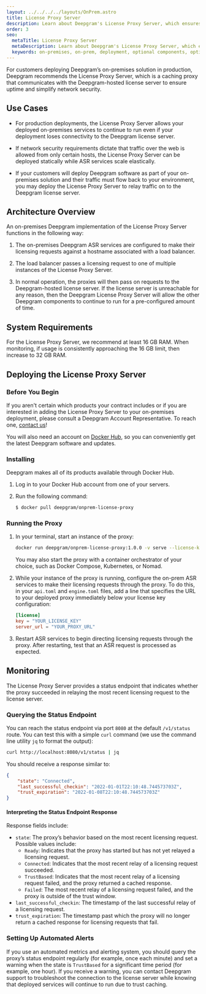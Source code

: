 ```yaml
---
layout: ../../../../layouts/OnPrem.astro
title: License Proxy Server
description: Learn about Deepgram's License Proxy Server, which ensures uptime and simplifies security for Deepgram on-premises deployments.
order: 3
seo:
  metaTitle: License Proxy Server
  metaDescription: Learn about Deepgram's License Proxy Server, which ensures uptime and simplifies security for Deepgram on-premises deployments.
  keywords: on-premises, on-prem, deployment, optional components, optional, licensing, license, proxy server
---
```


For customers deploying Deepgram’s on-premises solution in production, Deepgram recommends the License Proxy Server, which is a caching proxy that communicates with the Deepgram-hosted license server to ensure uptime and simplify network security.

## Use Cases

- For production deployments, the License Proxy Server allows your deployed on-premises services to continue to run even if your deployment loses connectivity to the Deepgram license server.

- If network security requirements dictate that traffic over the web is allowed from only certain hosts, the License Proxy Server can be deployed statically while ASR services scale elastically.

- If your customers will deploy Deepgram software as part of your on-premises solution and their traffic must flow back to your environment, you may deploy the License Proxy Server to relay traffic on to the Deepgram license server.

## Architecture Overview

An on-premises Deepgram implementation of the License Proxy Server functions in the following way:

1. The on-premises Deepgram ASR services are configured to make their licensing requests against a hostname associated with a load balancer.

2. The load balancer passes a licensing request to one of multiple instances of the License Proxy Server.

3. In normal operation, the proxies will then pass on requests to the Deepgram-hosted license server. If the license server is unreachable for any reason, then the Deepgram License Proxy Server will allow the other Deepgram components to continue to run for a pre-configured amount of time.

## System Requirements

For the License Proxy Server, we recommend at least 16 GB RAM. When monitoring, if usage is consistently approaching the 16 GB limit, then increase to 32 GB RAM.

## Deploying the License Proxy Server

### Before You Begin

If you aren't certain which products your contract includes or if you are interested in adding the License Proxy Server to your on-premises deployment, please consult a Deepgram Account Representative. To reach one, [contact us](https://deepgram.com/contact-us/)!

You will also need an account on [Docker Hub](https://hub.docker.com/), so you can conveniently get the latest Deepgram software and updates.

### Installing

Deepgram makes all of its products available through Docker Hub.

1. Log in to your Docker Hub account from one of your servers.
2. Run the following command:

   ```bash
   $ docker pull deepgram/onprem-license-proxy
   ```

### Running the Proxy

1. In your terminal, start an instance of the proxy:

   ```bash
   docker run deepgram/onprem-license-proxy:1.0.0 -v serve --license-key YOUR_LICENSE_KEY --host 0.0.0.0
   ```

   <Alert type="info">

   You may also start the proxy with a container orchestrator of your choice, such as Docker Compose, Kubernetes, or Nomad.

   </Alert>

2. While your instance of the proxy is running, configure the on-prem ASR services to make their licensing requests through the proxy. To do this, in your `api.toml` and `engine.toml` files, add a line that specifies the URL to your deployed proxy immediately below your license key configuration:

   ```toml
   [license]
   key = "YOUR_LICENSE_KEY"
   server_url = "YOUR_PROXY_URL"
   ```

3. Restart ASR services to begin directing licensing requests through the proxy. After restarting, test that an ASR request is processed as expected.

## Monitoring

The License Proxy Server provides a status endpoint that indicates whether the proxy succeeded in relaying the most recent licensing request to the license server.

### Querying the Status Endpoint

You can reach the status endpoint via port `8080` at the default `/v1/status` route. You can test this with a simple `curl` command (we use the command line utility `jq` to format the output):

```bash
curl http://localhost:8080/v1/status | jq
```

You should receive a response similar to:

```json
{
	"state": "Connected",
	"last_successful_checkin": "2022-01-01T22:10:48.744573703Z",
	"trust_expiration": "2022-01-08T22:10:48.744573703Z"
}
```

#### Interpreting the Status Endpoint Response

Response fields include:

- `state`: The proxy’s behavior based on the most recent licensing request. Possible values include:
  - `Ready`: Indicates that the proxy has started but has not yet relayed a licensing request.
  - `Connected`: Indicates that the most recent relay of a licensing request succeeded.
  - `TrustBased`: Indicates that the most recent relay of a licensing request failed, and the proxy returned a cached response.
  - `Failed`: The most recent relay of a licensing request failed, and the proxy is outside of the trust window.
- `last_successful_checkin`: The timestamp of the last successful relay of a licensing request.
- `trust_expiration`: The timestamp past which the proxy will no longer return a cached response for licensing requests that fail.

### Setting Up Automated Alerts

If you use an automated metrics and alerting system, you should query the proxy’s status endpoint regularly (for example, once each minute) and set a warning when the state is `TrustBased` for a significant time period (for example, one hour). If you receive a warning, you can contact Deepgram support to troubleshoot the connection to the license server while knowing that deployed services will continue to run due to trust caching.
